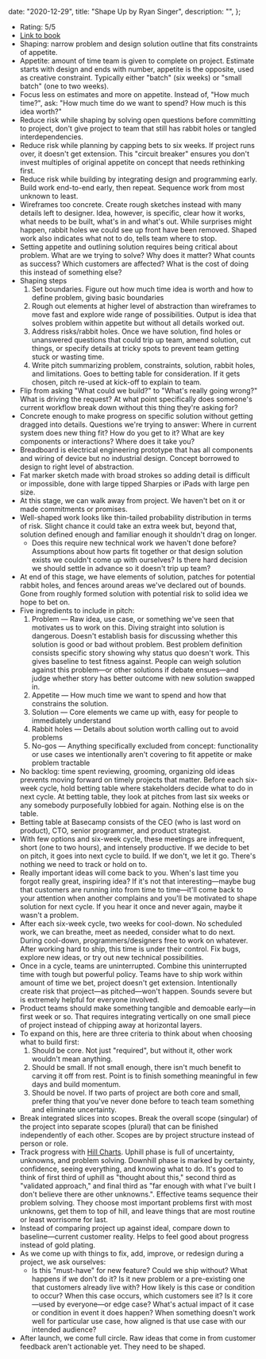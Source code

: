 
  date: "2020-12-29",
  title: "Shape Up by Ryan Singer",
  description: "",
};


- Rating: 5/5
- [Link to book](https://37signals.com/books/#shape-up)
- Shaping: narrow problem and design solution outline that fits constraints of appetite.
- Appetite: amount of time team is given to complete on project. Estimate starts with design and ends with number, appetite is the opposite, used as creative constraint. Typically either "batch" (six weeks) or "small batch" (one to two weeks).
- Focus less on estimates and more on appetite. Instead of, "How much time?", ask: "How much time do we want to spend? How much is this idea worth?"
- Reduce risk while shaping by solving open questions before committing to project, don't give project to team that still has rabbit holes or tangled interdependencies.
- Reduce risk while planning by capping bets to six weeks. If project runs over, it doesn't get extension. This "circuit breaker" ensures you don't invest multiples of original appetite on concept that needs rethinking first.
- Reduce risk while building by integrating design and programming early. Build work end-to-end early, then repeat. Sequence work from most unknown to least.
- Wireframes too concrete. Create rough sketches instead with many details left to designer. Idea, however, is specific, clear how it works, what needs to be built, what's in and what's out. While surprises might happen, rabbit holes we could see up front have been removed. Shaped work also indicates what not to do, tells team where to stop.
- Setting appetite and outlining solution requires being critical about problem. What are we trying to solve? Why does it matter? What counts as success? Which customers are affected? What is the cost of doing this instead of something else?
- Shaping steps
  1. Set boundaries. Figure out how much time idea is worth and how to define problem, giving basic boundaries
  1. Rough out elements at higher level of abstraction than wireframes to move fast and explore wide range of possibilities. Output is idea that solves problem within appetite but without all details worked out.
  1. Address risks/rabbit holes. Once we have solution, find holes or unanswered questions that could trip up team, amend solution, cut things, or specify details at tricky spots to prevent team getting stuck or wasting time.
  1. Write pitch summarizing problem, constraints, solution, rabbit holes, and limitations. Goes to betting table for consideration. If it gets chosen, pitch re-used at kick-off to explain to team.
- Flip from asking "What could we build?" to "What's really going wrong?" What is driving the request? At what point specifically does someone's current workflow break down without this thing they're asking for?
- Concrete enough to make progress on specific solution without getting dragged into details. Questions we're trying to answer: Where in current system does new thing fit? How do you get to it? What are key components or interactions? Where does it take you?
- Breadboard is electrical engineering prototype that has all components and wiring of device but no industrial design. Concept borrowed to design to right level of abstraction.
- Fat marker sketch made with broad strokes so adding detail is difficult or impossible, done with large tipped Sharpies or iPads with large pen size.
- At this stage, we can walk away from project. We haven't bet on it or made commitments or promises.
- Well-shaped work looks like thin-tailed probability distribution in terms of risk. Slight chance it could take an extra week but, beyond that, solution defined enough and familiar enough it shouldn't drag on longer.
  - Does this require new technical work we haven't done before? Assumptions about how parts fit together or that design solution exists we couldn't come up with ourselves? Is there hard decision we should settle in advance so it doesn't trip up team?
- At end of this stage, we have elements of solution, patches for potential rabbit holes, and fences around areas we've declared out of bounds. Gone from roughly formed solution with potential risk to solid idea we hope to bet on.
- Five ingredients to include in pitch:
  1. Problem — Raw idea, use case, or something we've seen that motivates us to work on this. Diving straight into solution is dangerous. Doesn't establish basis for discussing whether this solution is good or bad without problem. Best problem definition consists specific story showing why status quo doesn't work. This gives baseline to test fitness against. People can weigh solution against this problem—or other solutions if debate ensues—and judge whether story has better outcome with new solution swapped in.
  1. Appetite — How much time we want to spend and how that constrains the solution.
  1. Solution — Core elements we came up with, easy for people to immediately understand
  1. Rabbit holes — Details about solution worth calling out to avoid problems
  1. No-gos — Anything specifically excluded from concept: functionality or use cases we intentionally aren't covering to fit appetite or make problem tractable
- No backlog: time spent reviewing, grooming, organizing old ideas prevents moving forward on timely projects that matter. Before each six-week cycle, hold betting table where stakeholders decide what to do in next cycle. At betting table, they look at pitches from last six weeks or any somebody purposefully lobbied for again. Nothing else is on the table.
- Betting table at Basecamp consists of the CEO (who is last word on product), CTO, senior programmer, and product strategist.
- With few options and six-week cycle, these meetings are infrequent, short (one to two hours), and intensely productive. If we decide to bet on pitch, it goes into next cycle to build. If we don't, we let it go. There's nothing we need to track or hold on to.
- Really important ideas will come back to you. When's last time you forgot really great, inspiring idea? If it's not that interesting—maybe bug that customers are running into from time to time—it'll come back to your attention when another complains and you'll be motivated to shape solution for next cycle. If you hear it once and never again, maybe it wasn't a problem.
- After each six-week cycle, two weeks for cool-down. No scheduled work, we can breathe, meet as needed, consider what to do next. During cool-down, programmers/designers free to work on whatever. After working hard to ship, this time is under their control. Fix bugs, explore new ideas, or try out new technical possibilities.
- Once in a cycle, teams are uninterrupted. Combine this uninterrupted time with tough but powerful policy. Teams have to ship work within amount of time we bet, project doesn't get extension. Intentionally create risk that project—as pitched—won't happen. Sounds severe but is extremely helpful for everyone involved.
- Product teams should make something tangible and demoable early—in first week or so. That requires integrating vertically on one small piece of project instead of chipping away at horizontal layers.
- To expand on this, here are three criteria to think about when choosing what to build first:
  1. Should be core. Not just "required", but without it, other work wouldn't mean anything.
  1. Should be small. If not small enough, there isn't much benefit to carving it off from rest. Point is to finish something meaningful in few days and build momentum.
  1. Should be novel. If two parts of project are both core and small, prefer thing that you've never done before to teach team something and eliminate uncertainty.
- Break integrated slices into scopes. Break the overall scope (singular) of the project into separate scopes (plural) that can be finished independently of each other. Scopes are by project structure instead of person or role.
- Track progress with [Hill Charts](https://basecamp.com/features/hill-charts). Uphill phase is full of uncertainty, unknowns, and problem solving. Downhill phase is marked by certainty, confidence, seeing everything, and knowing what to do. It's good to think of first third of uphill as "thought about this," second third as "validated approach," and final third as "far enough with what I've built I don't believe there are other unknowns.". Effective teams sequence their problem solving. They choose most important problems first with most unknowns, get them to top of hill, and leave things that are most routine or least worrisome for last.
- Instead of comparing project up against ideal, compare down to baseline—current customer reality. Helps to feel good about progress instead of gold plating.
- As we come up with things to fix, add, improve, or redesign during a project, we ask ourselves:
  - Is this "must-have" for new feature? Could we ship without? What happens if we don't do it? Is it new problem or a pre-existing one that customers already live with? How likely is this case or condition to occur? When this case occurs, which customers see it? Is it core—used by everyone—or edge case? What's actual impact of it case or condition in event it does happen? When something doesn't work well for particular use case, how aligned is that use case with our intended audience?
- After launch, we come full circle. Raw ideas that come in from customer feedback aren't actionable yet. They need to be shaped.
